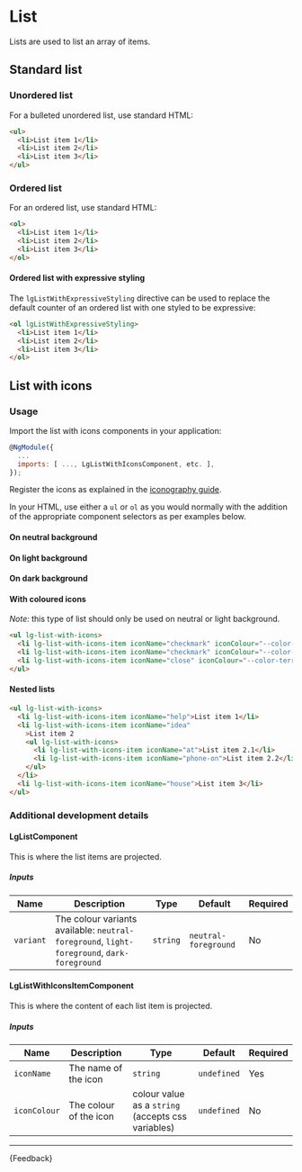
<Meta title="Components/List/Guide" />

# List

<p class="standfirst">Lists are used to list an array of items.</p>

<div class="lg-sb-preview">
  <Story of={ListStories.internalColouredListWithIcons} />
</div>

## Standard list

### Unordered list

For a bulleted unordered list, use standard HTML:

```html
<ul>
  <li>List item 1</li>
  <li>List item 2</li>
  <li>List item 3</li>
</ul>
```

### Ordered list

For an ordered list, use standard HTML:

```html
<ol>
  <li>List item 1</li>
  <li>List item 2</li>
  <li>List item 3</li>
</ol>
```

#### Ordered list with expressive styling

The `lgListWithExpressiveStyling` directive can be used to replace the default counter of an ordered list with one styled to be expressive:

```html
<ol lgListWithExpressiveStyling>
  <li>List item 1</li>
  <li>List item 2</li>
  <li>List item 3</li>
</ol>
```

## List with icons

### Usage

Import the list with icons components in your application:

```js
@NgModule({
  ...
  imports: [ ..., LgListWithIconsComponent, etc. ],
});
```

Register the icons as explained in the [iconography guide](./?path=/docs/foundations-ui-icon-guide--docs).

In your HTML, use either a `ul` or `ol` as you would normally with the addition of the appropriate component selectors as per examples below.

#### On neutral background

<Source of={ListStories.neutralForegroundListWithIcons} />

#### On light background

<Source of={ListStories.darkForegroundListWithIcons} />

#### On dark background

<Source of={ListStories.lightForegroundListWithIcons} />

#### With coloured icons

*Note:* this type of list should only be used on neutral or light background.

```html
<ul lg-list-with-icons>
  <li lg-list-with-icons-item iconName="checkmark" iconColour="--color-leafy-green">List item 1</li>
  <li lg-list-with-icons-item iconName="checkmark" iconColour="--color-leafy-green">List item 2</li>
  <li lg-list-with-icons-item iconName="close" iconColour="--color-terracotta">List item 3</li>
</ul>
```

#### Nested lists

```html
<ul lg-list-with-icons>
  <li lg-list-with-icons-item iconName="help">List item 1</li>
  <li lg-list-with-icons-item iconName="idea"
    >List item 2
    <ul lg-list-with-icons>
      <li lg-list-with-icons-item iconName="at">List item 2.1</li>
      <li lg-list-with-icons-item iconName="phone-on">List item 2.2</li>
    </ul>
  </li>
  <li lg-list-with-icons-item iconName="house">List item 3</li>
</ul>
```

### Additional development details

#### LgListComponent

This is where the list items are projected.

##### Inputs

| Name      | Description                                                                                | Type     | Default              | Required |
|-----------|--------------------------------------------------------------------------------------------|----------|----------------------|----------|
| `variant` | The colour variants available: `neutral-foreground`, `light-foreground`, `dark-foreground` | `string` | `neutral-foreground` | No       |

#### LgListWithIconsItemComponent

This is where the content of each list item is projected.

##### Inputs

| Name         | Description            | Type                                               | Default     | Required |
|--------------|------------------------|----------------------------------------------------|-------------|----------|
| `iconName`   | The name of the icon   | `string`                                           | `undefined` | Yes      |
| `iconColour` | The colour of the icon | colour value as a `string` (accepts css variables) | `undefined` | No       |

***

<Markdown>
  {Feedback}
</Markdown>
